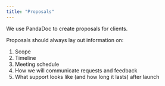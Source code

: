 ```yaml
---
title: "Proposals"
---
```

  
We use PandaDoc to create proposals for clients.

Proposals should always lay out information on:

1. Scope
1. Timeline
1. Meeting schedule
1. How we will communicate requests and feedback
1. What support looks like (and how long it lasts) after launch

